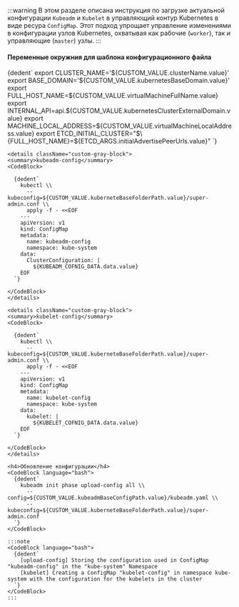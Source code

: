 



:::warning
В этом разделе описана инструкция по загрузке актуальной конфигурации `Kubeadm` и `Kubelet` в управляющий контур Kubernetes в виде ресура `ConfigMap`. Этот подход упрощает управление изменениями в конфигурации узлов Kubernetes, охватывая как рабочие (`worker`), так и управляющие (`master`) узлы.
:::


<Tabs groupId="install-type">

  <TabItem value='HardWay'>
    <h4>Переменные окружния для шаблона конфигурационного файла</h4>
    <CodeBlock language="bash">
      {dedent`
        export CLUSTER_NAME='${CUSTOM_VALUE.clusterName.value}'
        export BASE_DOMAIN='${CUSTOM_VALUE.kubernetesBaseDomain.value}'
        export FULL_HOST_NAME=${CUSTOM_VALUE.virtualMachineFullName.value}
        export INTERNAL_API=api.${CUSTOM_VALUE.kubernetesClusterExternalDomain.value}
        export MACHINE_LOCAL_ADDRESS=${CUSTOM_VALUE.virtualMachineLocalAddress.value}
        export ETCD_INITIAL_CLUSTER="$\{FULL_HOST_NAME}=${ETCD_ARGS.initialAdvertisePeerUrls.value}"
      `}
    </CodeBlock>

    <details className="custom-gray-block">
    <summary>kubeadm-config</summary>
    <CodeBlock>

      {dedent`
        kubectl \\
          --kubeconfig=${CUSTOM_VALUE.kuberneteBaseFolderPath.value}/super-admin.conf \\
          apply -f - <<EOF
        ---
        apiVersion: v1
        kind: ConfigMap
        metadata:
          name: kubeadm-config
          namespace: kube-system
        data:
          ClusterConfiguration: |
            ${KUBEADM_COFNIG_DATA.data.value}
        EOF
      `}

    </CodeBlock>
    </details>

    <details className="custom-gray-block">
    <summary>kubelet-config</summary>
    <CodeBlock>

      {dedent`
        kubectl \\
          --kubeconfig=${CUSTOM_VALUE.kuberneteBaseFolderPath.value}/super-admin.conf \\
          apply -f - <<EOF
        ---
        apiVersion: v1
        kind: ConfigMap
        metadata:
          name: kubelet-config
          namespace: kube-system
        data:
          kubelet: |
            ${KUBELET_COFNIG_DATA.data.value}
        EOF
      `}

    </CodeBlock>
    </details>

  </TabItem>

  <TabItem value='Kubeadm'>

    <h4>Обновление конфигурации</h4>
    <CodeBlock language="bash">
      {dedent`
        kubeadm init phase upload-config all \\
          --config=${CUSTOM_VALUE.kubeadmBaseConfigPath.value}/kubeadm.yaml \\
          --kubeconfig=${CUSTOM_VALUE.kuberneteBaseFolderPath.value}/super-admin.conf
      `}
    </CodeBlock>

    :::note
    <CodeBlock language="bash">
      {dedent`
        [upload-config] Storing the configuration used in ConfigMap "kubeadm-config" in the "kube-system" Namespace
        [kubelet] Creating a ConfigMap "kubelet-config" in namespace kube-system with the configuration for the kubelets in the cluster
      `}
    </CodeBlock>
    :::

  </TabItem>
</Tabs>
